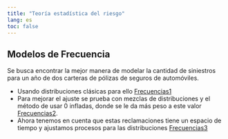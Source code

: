```yaml
---
title: "Teoría estadística del riesgo"
lang: es
toc: false
---
```


## Modelos de Frecuencia

Se busca encontrar la mejor manera de modelar la cantidad de siniestros para un año de dos carteras de pólizas de seguros de automóviles.

-   Usando distribuciones clásicas para ello [Frecuencias1](/HTML/Tarea%201.html)
-   Para mejorar el ajuste se prueba con mezclas de distribuciones y el método de usar 0 infladas, donde se le da más peso a este valor [Frecuencias2](/HTML/Tarea%202.html).
-   Ahora tenemos en cuenta que estas reclamaciones tiene un espacio de tiempo y ajustamos procesos para las distribuciones [Frecuencias3](/HTML/Tarea%202.2.html)
